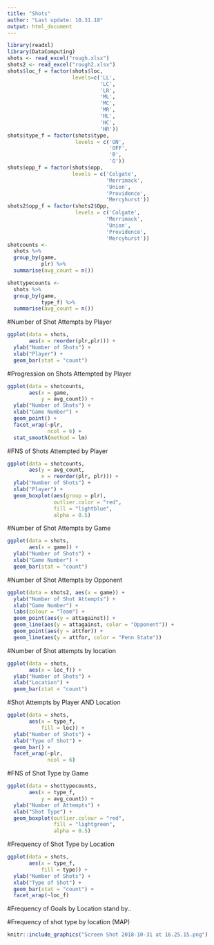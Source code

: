 ```yaml
---
title: "Shots"
author: "Last update: 10.31.18"
output: html_document
---
```


```r
library(readxl)
library(DataComputing)
shots <- read_excel("rough.xlsx")
shots2 <- read_excel("rough2.xlsx")
shots$loc_f = factor(shots$loc,
                     levels=c('LL',
                              'LC',
                              'LR',
                              'ML',
                              'MC',
                              'MR',
                              'HL',
                              'HC',
                              'HR'))
shots$type_f = factor(shots$type, 
                      levels = c('ON',
                                 'OFF',
                                 'B', 
                                 'G'))
shots$opp_f = factor(shots$opp,
                     levels = c('Colgate', 
                                'Merrimack', 
                                'Union', 
                                'Providence', 
                                'Mercyhurst'))
shots2$opp_f = factor(shots2$Opp,
                      levels = c('Colgate', 
                                'Merrimack', 
                                'Union', 
                                'Providence', 
                                'Mercyhurst'))
shotcounts <-
  shots %>%
  group_by(game, 
           plr) %>%
  summarise(avg_count = n())

shottypecounts <-
  shots %>%
  group_by(game, 
           type_f) %>%
  summarise(avg_count = n())
```

#Number of Shot Attempts by Player
```r
ggplot(data = shots, 
       aes(x = reorder(plr,plr))) +
  ylab("Number of Shots") +
  xlab("Player") +
  geom_bar(stat = "count")
```

#Progression on Shots Attempted by Player
```r
ggplot(data = shotcounts, 
       aes(x = game, 
           y = avg_count)) +
  ylab("Number of Shots") +
  xlab("Game Number") +
  geom_point() +
  facet_wrap(~plr, 
             ncol = 6) +
  stat_smooth(method = lm)
```

#FNS of Shots Attempted by Player
```r
ggplot(data = shotcounts, 
       aes(y = avg_count, 
           x = reorder(plr, plr))) +
  ylab("Number of Shots") +
  xlab("Player") +
  geom_boxplot(aes(group = plr), 
               outlier.color = "red", 
               fill = "lightblue", 
               alpha = 0.5)
```

#Number of Shot Attempts by Game
```r
ggplot(data = shots, 
       aes(x = game)) +
  ylab("Number of Shots") +
  xlab("Game Number") +
  geom_bar(stat = "count")
```

#Number of Shot Attempts by Opponent
```r
ggplot(data = shots2, aes(x = game)) +
  ylab("Number of Shot Attempts") +
  xlab("Game Number") +
  labs(colour = "Team") +
  geom_point(aes(y = attagainst)) +
  geom_line(aes(y = attagainst, color = "Opponent")) +
  geom_point(aes(y = attfor)) + 
  geom_line(aes(y = attfor, color = "Penn State"))
```

#Number of Shot attempts by location
```r
ggplot(data = shots, 
       aes(x = loc_f)) +
  ylab("Number of Shots") +
  xlab("Location") +
  geom_bar(stat = "count")
```

#Shot Attempts by Player AND Location
```r
ggplot(data = shots, 
       aes(x = type_f, 
           fill = loc)) +
  ylab("Number of Shots") +
  xlab("Type of Shot") +
  geom_bar() +
  facet_wrap(~plr, 
             ncol = 6)
```

#FNS of Shot Type by Game
```r
ggplot(data = shottypecounts, 
       aes(x = type_f, 
           y = avg_count)) +
  ylab("Number of Attempts") +
  xlab("Shot Type") +
  geom_boxplot(outlier.colour = "red",
               fill = "lightgreen",
               alpha = 0.5)
```

#Frequency of Shot Type by Location
```r
ggplot(data = shots, 
       aes(x = type_f, 
           fill = type)) +
  ylab("Number of Shots") +
  xlab("Type of Shot") +
  geom_bar(stat = "count") +
  facet_wrap(~loc_f)
```

#Frequency of Goals by Location
stand by..

#Frequency of shot type by location (MAP)
```r
knitr::include_graphics("Screen Shot 2018-10-31 at 16.25.15.png")
```



